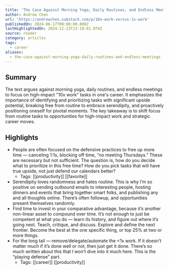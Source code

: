 ```yaml
---
title: 'The Case Against Morning Yoga, Daily Routines, and Endless Meetings'
author: Andrew Chen
url: 'https://andrewchen.substack.com/p/10x-work-versus-1x-work'
publishedOn: 2024-06-17T00:00:00.000Z
lastHighlightedOn: 2024-12-23T13:18:01.974Z
source: reader
category: articles
tags:
  - career
aliases:
  - the-case-against-morning-yoga-daily-routines-and-endless-meetings
---
```

## Summary

The text argues against morning yoga, daily routines, and endless meetings to focus on high-impact "10x work" tasks in one's career. It emphasizes the importance of identifying and prioritizing tasks with significant upside potential, breaking free from routine to embrace serendipity, and proactively positioning oneself for pivotal moments. The key takeaway is to shift focus from routine tasks to opportunities for high-impact work and strategic career moves.

## Highlights
- People are often focused on the defensive practices to free up more time — canceling 1:1s, blocking off time, “no meeting Thursdays.” These are necessary but not sufficient. The question is, how do you decide what to prioritize in this free time? How do you pick tasks that will have true upside, not just defend our calendars better?
    - Tags: [[productivity]] [[favorite]] 
- Serendipity loves randomness and hates routine. This is why I’m so positive on sending outbound emails to interesting people, hosting dinners and events that bring together smart folks, and publishing any and all thoughts online. There’s often followup, and opportunities present themselves randomly.
- Find time to invest in your comparative advantage, because it’s another non-linear asset to compound over time. It’s not enough to just be competent at what you do — learn its history, and figure out where it’s going next. Teach, critique, and discuss. Explore and define the next frontier. Become the best at the one specific thing, or top 25% at two or more things.
- For the long tail — remove/delegate/automate the <1x work. If it doesn’t matter much if it’s done well or not, then just get it done. There’s so much written about this that I won’t dive into it much here. This is the “playing defense” part.
    - Tags: [[career]] [[productivity]]
